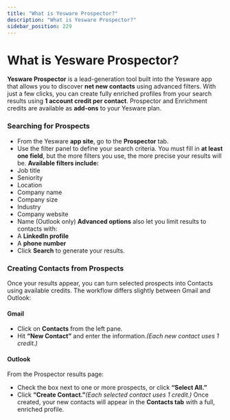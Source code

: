 ```yaml
---
title: "What is Yesware Prospector?"
description: "What is Yesware Prospector?"
sidebar_position: 229
---
```


# What is Yesware Prospector?

**Yesware Prospector** is a lead-generation tool built into the Yesware app that allows you to discover **net new contacts** using advanced filters. With just a few clicks, you can create fully enriched profiles from your search results using **1 account credit per contact**.
Prospector and Enrichment credits are available as **add-ons** to your Yesware plan.
### Searching for Prospects
- From the Yesware **app site**, go to the **Prospector** tab. 
- Use the filter panel to define your search criteria. You must fill in **at least one field**, but the more filters you use, the more precise your results will be.
**Available filters include:**
- Job title
- Seniority
- Location
- Company name
- Company size
- Industry
- Company website
- Name (Outlook only)
**Advanced options** also let you limit results to contacts with:
- A **LinkedIn profile**
- A **phone number**
- Click **Search** to generate your results.
### Creating Contacts from Prospects
Once your results appear, you can turn selected prospects into Contacts using available credits. The workflow differs slightly between Gmail and Outlook: 
#### Gmail
- Click on **Contacts** from the left pane.
- Hit **“New Contact”** and enter the information.*(Each new contact uses 1 credit.)*
#### Outlook
From the Prospector results page:
- Check the box next to one or more prospects, or click **“Select All.”**
- Click **“Create Contact.”***(Each selected contact uses 1 credit.)*
Once created, your new contacts will appear in the **Contacts tab** with a full, enriched profile.